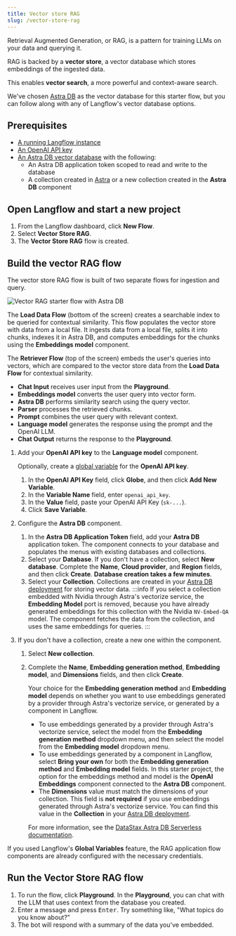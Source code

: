 ```yaml
---
title: Vector store RAG
slug: /vector-store-rag
---
```



Retrieval Augmented Generation, or RAG, is a pattern for training LLMs on your data and querying it.

RAG is backed by a **vector store**, a vector database which stores embeddings of the ingested data.

This enables **vector search**, a more powerful and context-aware search.

We've chosen [Astra DB](https://astra.datastax.com/signup?utm_source=langflow-pre-release&utm_medium=referral&utm_campaign=langflow-announcement&utm_content=create-a-free-astra-db-account) as the vector database for this starter flow, but you can follow along with any of Langflow's vector database options.


## Prerequisites

- [A running Langflow instance](/get-started-installation)
- [An OpenAI API key](https://platform.openai.com/)
- [An Astra DB vector database](https://docs.datastax.com/en/astra-db-serverless/get-started/quickstart.html) with the following:
	- An Astra DB application token scoped to read and write to the database
	- A collection created in [Astra](https://docs.datastax.com/en/astra-db-serverless/databases/manage-collections.html#create-collection) or a new collection created in the **Astra DB** component


## Open Langflow and start a new project

1. From the Langflow dashboard, click **New Flow**.
2. Select **Vector Store RAG**.
3. The **Vector Store RAG** flow is created.

## Build the vector RAG flow

The vector store RAG flow is built of two separate flows for ingestion and query.

![Vector RAG starter flow with Astra DB](/img/starter-flow-vector-rag.png)

The **Load Data Flow** (bottom of the screen) creates a searchable index to be queried for contextual similarity.
This flow populates the vector store with data from a local file.
It ingests data from a local file, splits it into chunks, indexes it in Astra DB, and computes embeddings for the chunks using the **Embeddings model** component.

The **Retriever Flow** (top of the screen) embeds the user's queries into vectors, which are compared to the vector store data from the **Load Data Flow** for contextual similarity.

- **Chat Input** receives user input from the **Playground**.
- **Embeddings model** converts the user query into vector form.
- **Astra DB** performs similarity search using the query vector.
- **Parser** processes the retrieved chunks.
- **Prompt** combines the user query with relevant context.
- **Language model** generates the response using the prompt and the OpenAI LLM.
- **Chat Output** returns the response to the **Playground**.

1. Add your **OpenAI API key** to the **Language model** component.

	Optionally, create a [global variable](/configuration-global-variables) for the **OpenAI API key**.

	1. In the **OpenAI API Key** field, click <Icon name="Globe" aria-hidden="True" /> **Globe**, and then click **Add New Variable**.
	2. In the **Variable Name** field, enter `openai_api_key`.
	3. In the **Value** field, paste your OpenAI API Key (`sk-...`).
	4. Click **Save Variable**.
2. Configure the **Astra DB** component.
	1. In the **Astra DB Application Token** field, add your **Astra DB** application token.
	The component connects to your database and populates the menus with existing databases and collections.
	2. Select your **Database**.
	If you don't have a collection, select **New database**.
	Complete the **Name**, **Cloud provider**, and **Region** fields, and then click **Create**. **Database creation takes a few minutes**.
	3. Select your **Collection**. Collections are created in your [Astra DB deployment](https://astra.datastax.com) for storing vector data.
	:::info
	If you select a collection embedded with Nvidia through Astra's vectorize service, the **Embedding Model** port is removed, because you have already generated embeddings for this collection with the Nvidia `NV-Embed-QA` model. The component fetches the data from the collection, and uses the same embeddings for queries.
	:::

3. If you don't have a collection, create a new one within the component.
	1. Select **New collection**.
	2. Complete the **Name**, **Embedding generation method**, **Embedding model**, and **Dimensions** fields, and then click **Create**.

		Your choice for the **Embedding generation method** and **Embedding model** depends on whether you want to use embeddings generated by a provider through Astra's vectorize service, or generated by a component in Langflow.

		* To use embeddings generated by a provider through Astra's vectorize service, select the model from the **Embedding generation method** dropdown menu, and then select the model from the **Embedding model** dropdown menu.
		* To use embeddings generated by a component in Langflow, select **Bring your own** for both the **Embedding generation method** and **Embedding model** fields. In this starter project, the option for the embeddings method and model is the **OpenAI Embeddings** component connected to the **Astra DB** component.
		* The **Dimensions** value must match the dimensions of your collection. This field is **not required** if you use embeddings generated through Astra's vectorize service. You can find this value in the **Collection** in your [Astra DB deployment](https://astra.datastax.com).

		For more information, see the [DataStax Astra DB Serverless documentation](https://docs.datastax.com/en/astra-db-serverless/databases/embedding-generation.html).


If you used Langflow's **Global Variables** feature, the RAG application flow components are already configured with the necessary credentials.

## Run the Vector Store RAG flow

1. To run the flow, click <Icon name="Play" aria-hidden="true"/> **Playground**.
In the **Playground**, you can chat with the LLM that uses context from the database you created.
2. Enter a message and press <kbd>Enter</kbd>. Try something like, "What topics do you know about?"
3. The bot will respond with a summary of the data you've embedded.